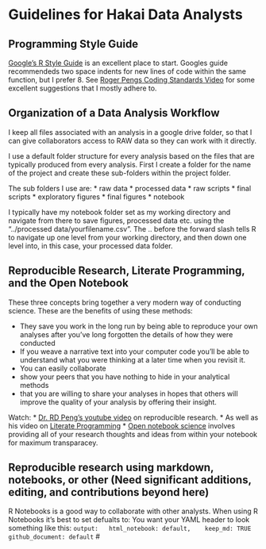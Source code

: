 # Guidelines for Hakai Data Analysts
## Programming Style Guide
[Google's R Style Guide](https://google.github.io/styleguide/Rguide.xml) is an excellent place to start. Googles guide recommendeds two space indents for new lines of code within the same function, but I prefer 8. See [Roger Pengs Coding Standards Video](https://www.youtube.com/watch?v=MSPKE1y3cyQ) for some excellent suggestions that I mostly adhere to.

## Organization of a Data Analysis Workflow
I keep all files associated with an analysis in a google drive folder, so that I can give collaborators access to RAW data so they can work with it directly.

I use a default folder structure for every analysis based on the files that are typically produced from every analysis. First I create a folder for the name of the project and create these sub-folders within the project folder.

The sub folders I use are: 
* raw data
* processed data 
* raw scripts
* final scripts
* exploratory figures
* final figures
* notebook

I typically have my notebook folder set as my working directory and navigate from there to save figures, processed data etc. using the "../processed data/yourfilename.csv". The .. before the forward slash tells R to navigate up one level from your working directory, and then down one level into, in this case, your processed data folder.

## Reproducible Research, Literate Programming, and the Open Notebook
These three concepts bring together a very modern way of conducting science. These are the benefits of using these methods:

* They save you work in the long run by being able to reproduce your own analyses after you've long forgotten the details of how they were conducted
* If you weave a narrative text into your computer code you'll be able to understand what you were thinking at a later time when you revisit it.
* You can easily collaborate 
* show your peers that you have nothing to hide in your analytical methods
* that you are willing to share your analyses in hopes that others will improve the quality of your analysis by offering their insight.


Watch:
* [Dr. RD Peng's youtube video](https://www.youtube.com/watch?v=DfBSiOupI1I) on reproducible research.
* As well as his video on [Literate Programming](https://www.youtube.com/watch?v=YcJb1HBc-1Q)
* [Open notebook science](https://en.wikipedia.org/wiki/Open_notebook_science) involves providing all of your research thoughts and ideas from within your notebook for maximum transparacey.
 
## Reproducible research using markdown, notebooks, or other (Need significant additions, editing, and contributions beyond here)

R Notebooks is a good way to collaborate with other analysts. When using R Notebooks it's best to set defualts to:
You want your YAML header to look something like this:
`output:
  html_notebook: default, 
  keep_md: TRUE
  github_document: default`
# 
